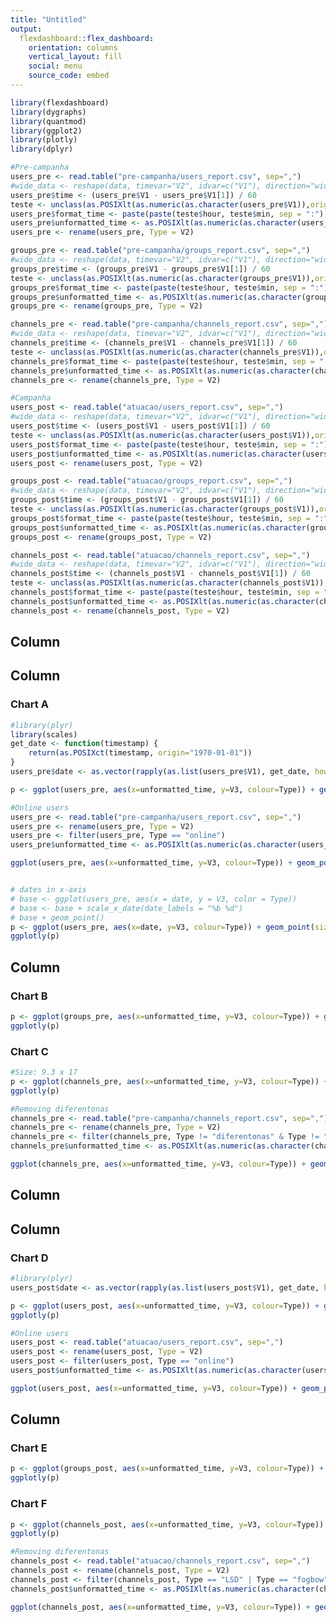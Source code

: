 ```yaml
---
title: "Untitled"
output: 
  flexdashboard::flex_dashboard:
    orientation: columns
    vertical_layout: fill
    social: menu
    source_code: embed
---
```


```r
library(flexdashboard)
library(dygraphs)
library(quantmod)
library(ggplot2)
library(plotly)
library(dplyr)

#Pre-campanha
users_pre <- read.table("pre-campanha/users_report.csv", sep=",")
#wide_data <- reshape(data, timevar="V2", idvar=c("V1"), direction="wide")
users_pre$time <- (users_pre$V1 - users_pre$V1[1]) / 60
teste <- unclass(as.POSIXlt(as.numeric(as.character(users_pre$V1)),origin="1970-01-01"))#, tz="GMT"
users_pre$format_time <- paste(paste(teste$hour, teste$min, sep = ":"), teste$mday, sep = " ")
users_pre$unformatted_time <- as.POSIXlt(as.numeric(as.character(users_pre$V1)),origin="1970-01-01")#,tz="GMT"
users_pre <- rename(users_pre, Type = V2)

groups_pre <- read.table("pre-campanha/groups_report.csv", sep=",")
#wide_data <- reshape(data, timevar="V2", idvar=c("V1"), direction="wide")
groups_pre$time <- (groups_pre$V1 - groups_pre$V1[1]) / 60
teste <- unclass(as.POSIXlt(as.numeric(as.character(groups_pre$V1)),origin="1970-01-01"))#, tz="GMT"
groups_pre$format_time <- paste(paste(teste$hour, teste$min, sep = ":"), teste$mday, sep = " ")
groups_pre$unformatted_time <- as.POSIXlt(as.numeric(as.character(groups_pre$V1)),origin="1970-01-01")#,tz="GMT"
groups_pre <- rename(groups_pre, Type = V2)

channels_pre <- read.table("pre-campanha/channels_report.csv", sep=",")
#wide_data <- reshape(data, timevar="V2", idvar=c("V1"), direction="wide")
channels_pre$time <- (channels_pre$V1 - channels_pre$V1[1]) / 60
teste <- unclass(as.POSIXlt(as.numeric(as.character(channels_pre$V1)),origin="1970-01-01"))#, tz="GMT"
channels_pre$format_time <- paste(paste(teste$hour, teste$min, sep = ":"), teste$mday, sep = " ")
channels_pre$unformatted_time <- as.POSIXlt(as.numeric(as.character(channels_pre$V1)),origin="1970-01-01")#,tz="GMT"
channels_pre <- rename(channels_pre, Type = V2)

#Campanha
users_post <- read.table("atuacao/users_report.csv", sep=",")
#wide_data <- reshape(data, timevar="V2", idvar=c("V1"), direction="wide")
users_post$time <- (users_post$V1 - users_post$V1[1]) / 60
teste <- unclass(as.POSIXlt(as.numeric(as.character(users_post$V1)),origin="1970-01-01"))#, tz="GMT"
users_post$format_time <- paste(paste(teste$hour, teste$min, sep = ":"), teste$mday, sep = " ")
users_post$unformatted_time <- as.POSIXlt(as.numeric(as.character(users_post$V1)),origin="1970-01-01")#,tz="GMT"
users_post <- rename(users_post, Type = V2)

groups_post <- read.table("atuacao/groups_report.csv", sep=",")
#wide_data <- reshape(data, timevar="V2", idvar=c("V1"), direction="wide")
groups_post$time <- (groups_post$V1 - groups_post$V1[1]) / 60
teste <- unclass(as.POSIXlt(as.numeric(as.character(groups_post$V1)),origin="1970-01-01"))#, tz="GMT"
groups_post$format_time <- paste(paste(teste$hour, teste$min, sep = ":"), teste$mday, sep = " ")
groups_post$unformatted_time <- as.POSIXlt(as.numeric(as.character(groups_post$V1)),origin="1970-01-01")#,tz="GMT"
groups_post <- rename(groups_post, Type = V2)

channels_post <- read.table("atuacao/channels_report.csv", sep=",")
#wide_data <- reshape(data, timevar="V2", idvar=c("V1"), direction="wide")
channels_post$time <- (channels_post$V1 - channels_post$V1[1]) / 60
teste <- unclass(as.POSIXlt(as.numeric(as.character(channels_post$V1)),origin="1970-01-01"))#, tz="GMT"
channels_post$format_time <- paste(paste(teste$hour, teste$min, sep = ":"), teste$mday, sep = " ")
channels_post$unformatted_time <- as.POSIXlt(as.numeric(as.character(channels_post$V1)),origin="1970-01-01")#,tz="GMT"
channels_post <- rename(channels_post, Type = V2)
```


Column {.tabset}
-------------------------------------
Column {data-width=650}
-----------------------------------------------------------------------

### Chart A

```r
#library(plyr)
library(scales)
get_date <- function(timestamp) {
    return(as.POSIXct(timestamp, origin="1970-01-01"))
}
users_pre$date <- as.vector(rapply(as.list(users_pre$V1), get_date, how = "replace"))

p <- ggplot(users_pre, aes(x=unformatted_time, y=V3, colour=Type)) + geom_point(size=1) + theme_bw() + xlab("Linha do tempo") + ylab("Quantidade de Usuários") + theme(axis.text=element_text(size=16), axis.title=element_text(size=16), legend.text = element_text(size=16), legend.title = element_text(size=16)) + guides(colour = guide_legend(override.aes = list(size=10))) + scale_x_datetime(breaks = date_breaks("1 day"), minor_breaks = date_breaks("1 hour"),labels = date_format("%d/%m"))

#Online users
users_pre <- read.table("pre-campanha/users_report.csv", sep=",")
users_pre <- rename(users_pre, Type = V2)
users_pre <- filter(users_pre, Type == "online")
users_pre$unformatted_time <- as.POSIXlt(as.numeric(as.character(users_pre$V1)),origin="1970-01-01")#,tz="GMT"

ggplot(users_pre, aes(x=unformatted_time, y=V3, colour=Type)) + geom_point(size=1) + theme_bw() + xlab("Linha do tempo") + ylab("Quantidade de Usuários") + theme(axis.text=element_text(size=16), axis.title=element_text(size=16), legend.text = element_text(size=16), legend.title = element_text(size=16)) + guides(colour = guide_legend(override.aes = list(size=10))) + scale_x_datetime(breaks = date_breaks("1 day"), minor_breaks = date_breaks("1 hour"),labels = date_format("%d/%m"))


# dates in x-axis
# base <- ggplot(users_pre, aes(x = date, y = V3, color = Type)) 
# base <- base + scale_x_date(date_labels = "%b %d")
# base + geom_point()
p <- ggplot(users_pre, aes(x=date, y=V3, colour=Type)) + geom_point(size=1) + theme_bw() + xlab("Linha do tempo") + ylab("Quantidade de Usuários") + scale_x_date(date_labels = "%b %d") + theme(axis.text=element_text(size=16), axis.title=element_text(size=16), legend.text = element_text(size=16), legend.title = element_text(size=16)) + guides(colour = guide_legend(override.aes = list(size=10)))
ggplotly(p)
```

Column {data-width=350}
-----------------------------------------------------------------------

### Chart B

```r
p <- ggplot(groups_pre, aes(x=unformatted_time, y=V3, colour=Type)) + geom_point(size=3) + theme_bw() + xlab("Linha do tempo") + ylab("Quantidade de Mensagens") + theme(axis.text=element_text(size=16), axis.title=element_text(size=16), legend.text = element_text(size=16), legend.title = element_text(size=16)) + guides(colour = guide_legend(override.aes = list(size=10))) + scale_x_datetime(breaks = date_breaks("1 day"), minor_breaks = date_breaks("1 hour"))
ggplotly(p)
```

### Chart C

```r
#Size: 9.3 x 17
p <- ggplot(channels_pre, aes(x=unformatted_time, y=V3, colour=Type)) + geom_point(size=3) + theme_bw() + xlab("Linha do tempo") + ylab("Quantidade de Mensagens") + theme(axis.text=element_text(size=28), axis.title=element_text(size=28), legend.text = element_text(size=28), legend.title = element_text(size=28)) + guides(colour = guide_legend(override.aes = list(size=10))) + scale_x_datetime(breaks = date_breaks("1 day"), minor_breaks = date_breaks("1 hour"),labels = date_format("%d/%m"))
ggplotly(p)

#Removing diferentonas
channels_pre <- read.table("pre-campanha/channels_report.csv", sep=",")
channels_pre <- rename(channels_pre, Type = V2)
channels_pre <- filter(channels_pre, Type != "diferentonas" & Type != "total")
channels_pre$unformatted_time <- as.POSIXlt(as.numeric(as.character(channels_pre$V1)),origin="1970-01-01")#,tz="GMT"

ggplot(channels_pre, aes(x=unformatted_time, y=V3, colour=Type)) + geom_point(size=3) + theme_bw() + xlab("Linha do tempo") + ylab("Quantidade de Mensagens") + theme(axis.text=element_text(size=28), axis.title=element_text(size=28), legend.text = element_text(size=28), legend.title = element_text(size=28)) + guides(colour = guide_legend(override.aes = list(size=10))) + scale_x_datetime(breaks = date_breaks("1 day"), minor_breaks = date_breaks("1 hour"),labels = date_format("%d/%m"))
```


Column {.tabset}
-------------------------------------
Column {data-width=650}
-----------------------------------------------------------------------

### Chart D

```r
#library(plyr)
users_post$date <- as.vector(rapply(as.list(users_post$V1), get_date, how = "replace"))

p <- ggplot(users_post, aes(x=unformatted_time, y=V3, colour=Type)) + geom_point(size=1) + theme_bw() + xlab("Linha do tempo") + ylab("Quantidade de Usuários") + theme(axis.text=element_text(size=16), axis.title=element_text(size=16), legend.text = element_text(size=16), legend.title = element_text(size=16)) + guides(colour = guide_legend(override.aes = list(size=10))) + scale_x_datetime(breaks = date_breaks("1 day"), minor_breaks = date_breaks("1 hour"),labels = date_format("%d/%m"))
ggplotly(p)

#Online users
users_post <- read.table("atuacao/users_report.csv", sep=",")
users_post <- rename(users_post, Type = V2)
users_post <- filter(users_post, Type == "online")
users_post$unformatted_time <- as.POSIXlt(as.numeric(as.character(users_post$V1)),origin="1970-01-01")#,tz="GMT"

ggplot(users_post, aes(x=unformatted_time, y=V3, colour=Type)) + geom_point(size=1) + theme_bw() + xlab("Linha do tempo") + ylab("Quantidade de Usuários") + theme(axis.text=element_text(size=16), axis.title=element_text(size=16), legend.text = element_text(size=16), legend.title = element_text(size=16)) + guides(colour = guide_legend(override.aes = list(size=10))) + scale_x_datetime(breaks = date_breaks("1 day"), minor_breaks = date_breaks("1 hour"),labels = date_format("%d/%m"))

```

Column {data-width=350}
-----------------------------------------------------------------------

### Chart E

```r
p <- ggplot(groups_post, aes(x=unformatted_time, y=V3, colour=Type)) + geom_point(size=3) + theme_bw() + xlab("Linha do tempo") + ylab("Quantidade de Mensagens") + theme(axis.text=element_text(size=16), axis.title=element_text(size=16), legend.text = element_text(size=16), legend.title = element_text(size=16)) + guides(colour = guide_legend(override.aes = list(size=10))) + scale_x_datetime(breaks = date_breaks("1 day"), minor_breaks = date_breaks("1 hour"),labels = date_format("%d/%m"))
ggplotly(p)
```

### Chart F

```r
p <- ggplot(channels_post, aes(x=unformatted_time, y=V3, colour=Type)) + geom_point(size=3) + theme_bw() + xlab("Linha do tempo") + ylab("Quantidade de Mensagens") + theme(axis.text=element_text(size=28), axis.title=element_text(size=28), legend.text = element_text(size=28), legend.title = element_text(size=28)) + guides(colour = guide_legend(override.aes = list(size=10))) + scale_x_datetime(breaks = date_breaks("1 day"), minor_breaks = date_breaks("1 hour"),labels = date_format("%d/%m"))
ggplotly(p)

#Removing diferentonas
channels_post <- read.table("atuacao/channels_report.csv", sep=",")
channels_post <- rename(channels_post, Type = V2)
channels_post <- filter(channels_post, Type == "LSD" | Type == "fogbow" | Type == "random")
channels_post$unformatted_time <- as.POSIXlt(as.numeric(as.character(channels_post$V1)),origin="1970-01-01")#,tz="GMT"

ggplot(channels_post, aes(x=unformatted_time, y=V3, colour=Type)) + geom_point(size=3) + theme_bw() + xlab("Linha do tempo") + ylab("Quantidade de Mensagens") + theme(axis.text=element_text(size=28), axis.title=element_text(size=28), legend.text = element_text(size=28), legend.title = element_text(size=28)) + guides(colour = guide_legend(override.aes = list(size=10))) + scale_x_datetime(breaks = date_breaks("1 day"), minor_breaks = date_breaks("1 hour"),labels = date_format("%d/%m"))

```

